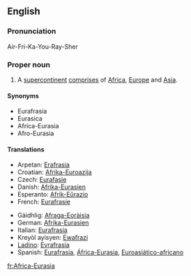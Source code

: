 ==English==

===Pronunciation===
Air-Fri-Ka-You-Ray-Sher
{{rfp}}

===Proper noun===
{{en-proper noun|sg=[[Africa]]-[[Eurasia]]}}

# A [[supercontinent]] [[comprises]] of [[Africa]], [[Europe]] and [[Asia]].

====Synonyms====
{{rfc|These don't seem to be attested synonyms.}}
*Eurafrasia
*Eurasica
*Africa-Eurasia
*Afro-Eurasia

====Translations====
{{trans-top|supercontinent}}
*Arpetan: [[Erafrasia]]
*Croatian: [[Afrika-Euroazija]]
*Czech: [[Eurafasie]]
*Danish: [[Afrika-Eurasien]]
*Esperanto: [[Afrik-Eŭrazio]]
*French: [[Eurafrasie]]
{{trans-mid}}
*Gàidhlig: [[Afraga-Eoràisia]]
*German: [[Afrika-Eurasien]]
*Italian: [[Eurafrasia]]
*Kreyòl ayisyen: [[Ewafrazi]]
*[[Ladino]]: [[Evrafrasia]]
*Spanish: [[Eurafrasia]], [[África-Eurasia]], [[Euroasiático-africano]]
{{trans-bottom}}

[[fr:Africa-Eurasia]]